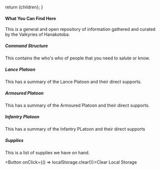   return <Framework>{children}</Framework>;
}

#### What You Can Find Here

This is a general and open repository of information gathered and curated by the Valkyries of Hanakotoba.

##### Command Structure

This contains the who's who of people that you need to salute or know.

##### Lance Platoon

This has a summary of the Lance Platoon and their direct supports.

##### Armoured Platoon

This has a summary of the Armoured Platoon and their direct supports.

##### Infantry Platoon

This has a summary of the Infantry PLatoon and their direct supports

##### Supplies

This is a list of supplies we have on hand.

<Button onClick={() => localStorage.clear()}>Clear Local Storage</Button>
